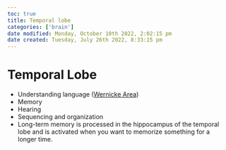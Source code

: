 ```yaml
---
toc: true
title: Temporal lobe
categories: ['brain']
date modified: Monday, October 10th 2022, 2:02:15 pm
date created: Tuesday, July 26th 2022, 8:33:15 pm
---
```


# Temporal Lobe
 - Understanding language ([Wernicke Area](Wernicke%20Area.qmd))
 - Memory
 - Hearing
 - Sequencing and organization
 - Long-term memory is processed in the hippocampus of the temporal lobe and is activated when you want to memorize something for a longer time.



